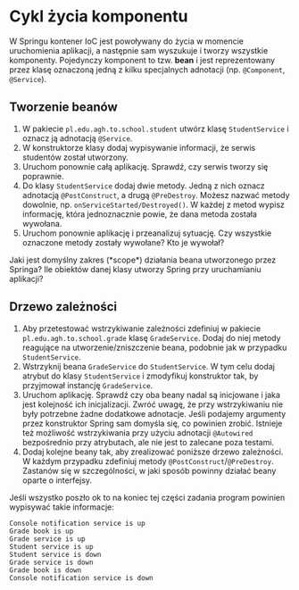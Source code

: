 
# Cykl życia komponentu

W Springu kontener IoC jest powoływany do życia w momencie uruchomienia aplikacji, a następnie sam wyszukuje i tworzy wszystkie komponenty. Pojedynczy komponent to tzw. **bean** i jest reprezentowany przez klasę oznaczoną jedną z kilku specjalnych adnotacji (np. `@Component`, `@Service`).

## Tworzenie beanów

1. W pakiecie `pl.edu.agh.to.school.student` utwórz klasę `StudentService` i oznacz ją adnotacją `@Service`.
2. W konstruktorze klasy dodaj wypisywanie informacji, że serwis studentów został utworzony.
3. Uruchom ponownie całą aplikację. Sprawdź, czy serwis tworzy się poprawnie.
4. Do klasy `StudentService` dodaj dwie metody. Jedną z nich oznacz adnotacją `@PostConstruct`, a drugą `@PreDestroy`. Możesz nazwać metody dowolnie, np. `onServiceStarted/Destroyed()`. W każdej z metod wypisz informację, która jednoznacznie powie, że dana metoda została wywołana.
5. Uruchom ponownie aplikację i przeanalizuj sytuację. Czy wszystkie oznaczone metody zostały wywołane? Kto je wywołał?

 <Callout type="default">
Jaki jest domyślny zakres (*scope*) działania beana utworzonego przez Springa? Ile obiektów danej klasy utworzy Spring przy uruchamianiu aplikacji?
 </Callout>

## Drzewo zależności

1. Aby przetestować wstrzykiwanie zależności zdefiniuj w pakiecie `pl.edu.agh.to.school.grade` klasę `GradeService`. Dodaj do niej metody reagujące na utworzenie/zniszczenie beana, podobnie jak w przypadku `StudentService`.
2. Wstrzyknij beana `GradeService` do `StudentService`. W tym celu dodaj atrybut do klasy `StudentService` i zmodyfikuj konstruktor tak, by przyjmował instancję `GradeService`.
3. Uruchom aplikację. Sprawdź czy oba beany nadal są inicjowane i jaka jest kolejność ich inicjalizacji. 
   <Callout type="info">
   Zwróć uwagę, że przy wstrzykiwaniu nie były potrzebne żadne dodatkowe adnotacje. Jeśli podajemy argumenty przez konstruktor Spring sam domyśla się, co powinien zrobić. Istnieje też możliwość wstrzykiwania przy użyciu adnotacji `@Autowired` bezpośrednio przy atrybutach, ale nie jest to zalecane poza testami.
    </Callout>
4. Dodaj kolejne beany tak, aby zrealizować poniższe drzewo zależności. W każdym przypadku zdefiniuj metody `@PostConstruct`/`@PreDestroy`. Zastanów się w szczególności, w jaki sposób powinny działać beany oparte o interfejsy.

Jeśli wszystko poszło ok to na koniec tej części zadania program powinien wypisywać takie informacje:

```
Console notification service is up
Grade book is up
Grade service is up
Student service is up
Student service is down
Grade service is down
Grade book is down
Console notification service is down
```




